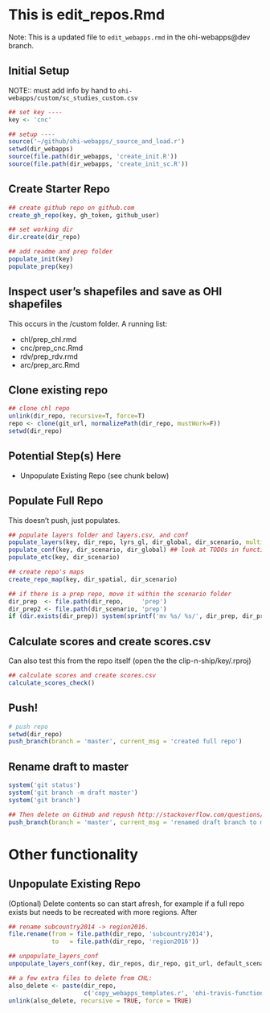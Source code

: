 # This is edit_repos.Rmd
Note: This is a updated file to `edit_webapps.rmd` in the ohi-webapps@dev branch. 

## Initial Setup

NOTE:: must add info by hand to `ohi-webapps/custom/sc_studies_custom.csv`

```r
## set key ----
key <- 'cnc'

## setup ----
source('~/github/ohi-webapps/_source_and_load.r')
setwd(dir_webapps)
source(file.path(dir_webapps, 'create_init.R'))
source(file.path(dir_webapps, 'create_init_sc.R'))
```


## Create Starter Repo

```r
## create github repo on github.com
create_gh_repo(key, gh_token, github_user)

## set working dir
dir.create(dir_repo)

## add readme and prep folder
populate_init(key)
populate_prep(key)
```

## Inspect user's shapefiles and save as OHI shapefiles

This occurs in the /custom folder. A running list: 

- chl/prep_chl.rmd
- cnc/prep_cnc.Rmd
- rdv/prep_rdv.rmd
- arc/prep_arc.Rmd


## Clone existing repo

```r
## clone chl repo
unlink(dir_repo, recursive=T, force=T)
repo <- clone(git_url, normalizePath(dir_repo, mustWork=F))
setwd(dir_repo)
```

## Potential Step(s) Here

- Unpopulate Existing Repo (see chunk below)

## Populate Full Repo
This doesn't push, just populates.

```r
## populate layers folder and layers.csv, and conf
populate_layers(key, dir_repo, lyrs_gl, dir_global, dir_scenario, multi_nation = FALSE)
populate_conf(key, dir_scenario, dir_global) ## look at TODOs in functions.r
populate_etc(key, dir_scenario)

## create repo's maps
create_repo_map(key, dir_spatial, dir_scenario) 

## if there is a prep repo, move it within the scenario folder
dir_prep  <- file.path(dir_repo,     'prep')
dir_prep2 <- file.path(dir_scenario, 'prep')
if (dir.exists(dir_prep)) system(sprintf('mv %s/ %s/', dir_prep, dir_prep2))
```

## Calculate scores and create scores.csv
Can also test this from the repo itself (open the the clip-n-ship/key/.rproj)

```r
## calculate scores and create scores.csv
calculate_scores_check()
```

## Push!

```r
# push repo
setwd(dir_repo)
push_branch(branch = 'master', current_msg = 'created full repo') 
```

## Rename draft to master

```r

system('git status')
system('git branch -m draft master')
system('git branch')

## Then delete on GitHub and repush http://stackoverflow.com/questions/9524933/renaming-a-branch-in-github
push_branch(branch = 'master', current_msg = 'renamed draft branch to master branch') 

```

# Other functionality

## Unpopulate Existing Repo
(Optional)
Delete contents so can start afresh, for example if a full repo exists but needs to be recreated with more regions. After

```r
## rename subcountry2014 -> region2016. 
file.rename(from = file.path(dir_repo, 'subcountry2014'),
            to   = file.path(dir_repo, 'region2016'))

## unpopulate_layers_conf
unpopulate_layers_conf(key, dir_repos, dir_repo, git_url, default_scenario)

## a few extra files to delete from CHL: 
also_delete <- paste(dir_repo, 
                     c('copy_webapps_templates.r', 'ohi-travis-functions.R', 'travis-tool.sh'), sep = '/')
unlink(also_delete, recursive = TRUE, force = TRUE)
```



